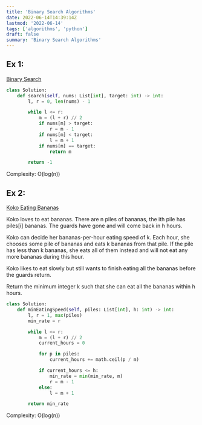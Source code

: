 ```yaml
---
title: 'Binary Search Algorithms'
date: 2022-06-14T14:39:14Z
lastmod: '2022-06-14'
tags: ['algorithms', 'python']
draft: false
summary: 'Binary Search Algorithms'
---
```


## Ex 1:

[Binary Search](https://leetcode.com/problems/binary-search/)

```python
class Solution:
    def search(self, nums: List[int], target: int) -> int:
        l, r = 0, len(nums) - 1

        while l <= r:
            m = (l + r) // 2
            if nums[m] > target:
                r = m - 1
            if nums[m] < target:
                l = m + 1
            if nums[m] == target:
                return m

        return -1
```

Complexity: O(log(n))

## Ex 2:

[Koko Eating Bananas](https://leetcode.com/problems/koko-eating-bananas/)

Koko loves to eat bananas. There are n piles of bananas, the ith pile has piles[i] bananas. The guards have gone and will come back in h hours.

Koko can decide her bananas-per-hour eating speed of k. Each hour, she chooses some pile of bananas and eats k bananas from that pile. If the pile has less than k bananas, she eats all of them instead and will not eat any more bananas during this hour.

Koko likes to eat slowly but still wants to finish eating all the bananas before the guards return.

Return the minimum integer k such that she can eat all the bananas within h hours.

```python
class Solution:
    def minEatingSpeed(self, piles: List[int], h: int) -> int:
        l, r = 1, max(piles)
        min_rate = r

        while l <= r:
            m = (l + r) // 2
            current_hours = 0

            for p in piles:
                current_hours += math.ceil(p / m)

            if current_hours <= h:
                min_rate = min(min_rate, m)
                r = m - 1
            else:
                l = m + 1

        return min_rate
```

Complexity: O(log(n))
